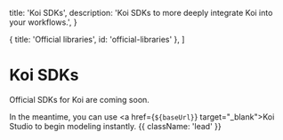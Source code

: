   title: 'Koi SDKs',
  description:
    'Koi SDKs to more deeply integrate Koi into your workflows.',
}

  { title: 'Official libraries', id: 'official-libraries' },
]

# Koi SDKs

<PageInformationalData lastModified={lastModified} />

Official SDKs for Koi are <span className="italic text-orange-500">coming soon</span>.

In the meantime, you can use <a href={`${baseUrl}`} target="_blank">Koi Studio</a> to begin modeling instantly. {{ className: 'lead' }}

<Libraries />

